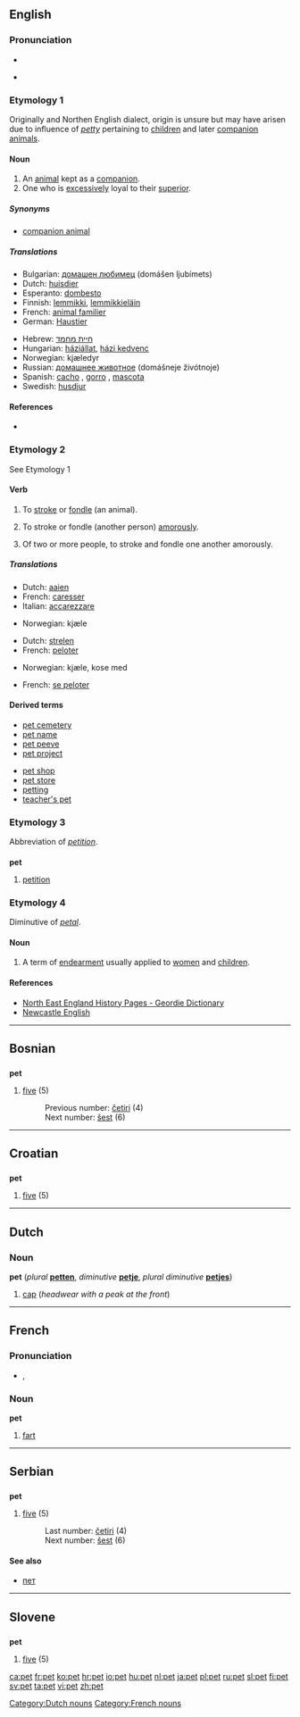 {{see|PET}}
==English==

===Pronunciation===
*{{IPA|/pɛt/}}
*{{audio|en-us-pet.ogg|Audio (US)}}
*:{{rhymes|ɛt}}

===Etymology 1===
Originally {{Sco.}} and Northen English dialect, origin is unsure but may have arisen due to influence of ''[[petty]]'' pertaining to [[children]] and later [[companion animal]]s.

====Noun====
{{en-noun}}

# An [[animal]] kept as a [[companion]].
# One who is [[excessively]] loyal to their [[superior]].

=====Synonyms=====
*[[companion animal]]

=====Translations=====
{{rfc-trans}}
{{trans-top|pet}}
*Bulgarian: [[домашен любимец]] (domášen ljubímets) {{m}}
*Dutch: [[huisdier]] {{n}}
*Esperanto: [[dombesto]]
*Finnish: [[lemmikki]], [[lemmikkieläin]]
*French: [[animal familier]] {{m}} <!--this is a domestic animal, which includes farm animals, etc.: [[animal domestique]] {{m}}-->
*German: [[Haustier]] {{n}}
{{trans-mid}}
*Hebrew: [[חיית מחמד]] {{f}}
*Hungarian: [[háziállat]], [[házi kedvenc]]
*Norwegian: kjæledyr {{n}}
*Russian: [[домашнее животное]] (domášneje živótnoje) {{n}}
*Spanish: [[cacho]] {{m}}, [[gorro]] {{m}}, [[mascota]] {{f}}
*Swedish: [[husdjur]] {{n}}
{{trans-bottom}}

====References====
*{{R:Online Etymology Dictionary|pet}}

===Etymology 2===
See Etymology 1

====Verb====
{{en-verb|pet|t|ing}}

# {{transitive}} To [[stroke]] or [[fondle]] (an animal).
# {{context|transitive|informal}} To stroke or fondle (another person) [[amorously]].
# {{context|intransitive|informal}} Of two or more people, to stroke and fondle one another amorously.

=====Translations=====
{{trans-top|fondle (an animal)}}
*Dutch: [[aaien]]
*French: [[caresser]]
*Italian: [[accarezzare]]
{{trans-mid}}
*Norwegian: kjæle
{{trans-bottom}}

{{trans-top|fondle (another person) amorously}}
*Dutch: [[strelen]]
*French: [[peloter]]
{{trans-mid}}
*Norwegian: kjæle, kose med
{{trans-bottom}}

{{trans-top|(intrans.) fondle amorously}}
*French: [[se peloter]]
{{trans-mid}}
{{trans-bottom}}

====Derived terms====
{{top2}}
*[[pet cemetery]]
*[[pet name]]
*[[pet peeve]]
*[[pet project]]
{{mid2}}
*[[pet shop]]
*[[pet store]]
*[[petting]]<!--noun-->
*[[teacher's pet]]
{{bottom}}

===Etymology 3===
Abbreviation of ''[[petition]]''.

===={{abbreviation}}====
'''pet'''

# [[petition]]

===Etymology 4===
Diminutive of ''[[petal]]''.

====Noun====
{{en-noun|-}}

# {{Geordie}} A term of [[endearment]] usually applied to [[women]] and [[children]].

====References====
* [http://www.thenortheast.fsnet.co.uk/GeordieDictionary.htm North East England History Pages - Geordie Dictionary]
* [http://www.une.edu.au/langnet/geordie.htm Newcastle English]

----

==Bosnian==

==={{numeral|Bosnian}}===
'''pet'''

# {{cardinal|lang=bs}} [[five]] (5)
#:Previous number: [[četiri]] (4)
#:Next number: [[šest]] (6)

----

==Croatian==

==={{numeral|Croatian}}===
'''pet'''

# {{cardinal|lang=hr}} [[five]] (5)

----

==Dutch==

===Noun===
'''pet''' {{m}} (''plural'' '''[[petten]]''', ''diminutive'' '''[[petje]]''', ''plural diminutive'' '''[[petjes]]''')

#[[cap]] (''headwear with a peak at the front'')

[[Category:Dutch nouns]]

----

==French==

===Pronunciation===
*{{IPA|/pɛ/}}, {{SAMPA|/pE/}}

===Noun===
'''pet''' {{m}}

# [[fart]]

[[Category:French nouns]]

----

==Serbian==

==={{numeral|Serbian}}===
'''pet'''

# {{cardinal|lang=sr}} [[five]] (5)
#:Last number: [[četiri]] (4)
#:Next number: [[šest]] (6)

====See also====
*[[пет]]

----

==Slovene==

==={{numeral|Slovene}}===
'''pet'''

# {{cardinal|lang=sl}} [[five]] (5)

[[ca:pet]]
[[fr:pet]]
[[ko:pet]]
[[hr:pet]]
[[io:pet]]
[[hu:pet]]
[[nl:pet]]
[[ja:pet]]
[[pl:pet]]
[[ru:pet]]
[[sl:pet]]
[[fi:pet]]
[[sv:pet]]
[[ta:pet]]
[[vi:pet]]
[[zh:pet]]